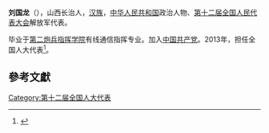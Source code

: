 '''刘国龙'''（{{bd|1981年||}}），山西长治人，[[汉族|汉族]]，[[中华人民共和国|中华人民共和国]]政治人物、[[第十二届全国人民代表大会|第十二届全国人民代表大会]]解放军代表。

毕业于[[第二炮兵指挥学院|第二炮兵指挥学院]]有线通信指挥专业。加入[[中国共产党|中国共产党]]。2013年，担任全国人大代表<ref>{{cite news|title=全国人大代表信息-刘国龙|url= http://210.82.31.1:8084/delegate/viewDelegate.action?dbid=122795|accessdate=2013-04-05|newspaper=全国人大网}}{{Dead link|date=2019年12月 |bot=InternetArchiveBot |fix-attempted=yes }}</ref>。

==參考文獻==
{{reflist}}
{{中国政治人物小作品}}

[[Category:第十二届全国人大代表|Category:第十二届全国人大代表]]